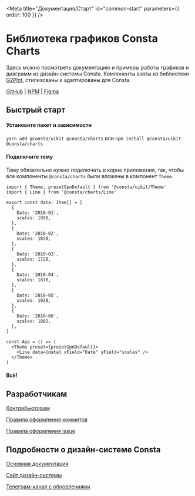
<Meta title="Документация/Старт" id="common-start" parameters={{ order: 100 }} />

# Библиотека графиков Consta Charts

Здесь можно посмотреть документацию и примеры работы графиков и диаграмм из дизайн-системы Consta. Компоненты взяты из библиотеки
[G2Plot](https://g2plot.antv.vision/en), стилизованы и адаптированы для Consta.

[GitHub](https://github.com/consta-design-system/charts) |
[NPM](https://www.npmjs.com/package/@consta/charts) |
[Figma](https://www.figma.com/community/file/982611119114314434)


## Быстрый старт

#### Установите пакет и зависимости

`yarn add @consta/uikit @consta/charts` или `npm install @consta/uikit @consta/charts`

#### Подключите тему

Тему обязательно нужно подключать в корне приложения, так, чтобы все компоненты `@consta/charts` были вложены в компонент `Theme`.

```tsx
import { Theme, presetGpnDefault } from '@consta/uikit/Theme'
import { Line } from '@consta/charts/Line'

export const data: Item[] = [
  {
    Date: '2010-01',
    scales: 1998,
  },
  {
    Date: '2010-02',
    scales: 1850,
  },
  {
    Date: '2010-03',
    scales: 1720,
  },
  {
    Date: '2010-04',
    scales: 1818,
  },
  {
    Date: '2010-05',
    scales: 1920,
  },
  {
    Date: '2010-06',
    scales: 1802,
  },
]

const App = () => (
  <Theme preset={presetGpnDefault}>
    <Line data={data} xField="Date" yField="scales" />
  </Theme>
)
```

#### Всë!

## Разработчикам

[Контрибьюторам](http://uikit.gizeasy.ru/?path=/docs/common-develop-contributors--page)

[Правила оформления коммитов](http://uikit.gizeasy.ru/?path=/docs/common-develop-commits-style--page)

[Правила оформления issue](http://uikit.gizeasy.ru/?path=/docs/common-develop-issues--page)

## Подробности о дизайн-системе Consta

[Основная документация](http://uikit.gizeasy.ru/?path=/docs/common-about--page)

[Сайт дизайн-системы](https://consta.design/)

[Телеграм-канал с обновлениями](https://t.me/consta_ui_releases)

